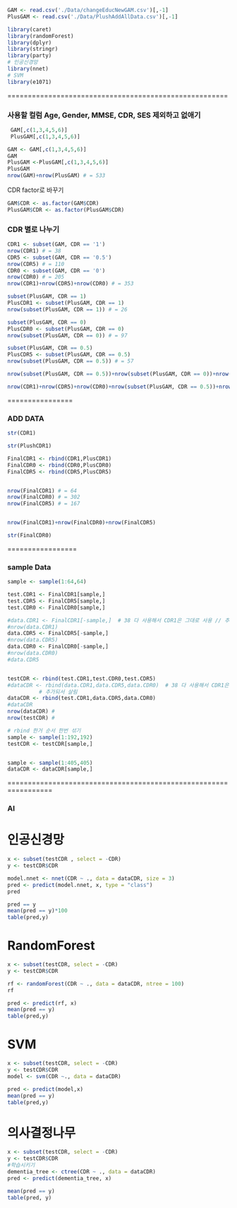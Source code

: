 ```r
GAM <- read.csv('./Data/changeEducNewGAM.csv')[,-1]
PlusGAM <- read.csv('./Data/PlushAddAllData.csv')[,-1]
```

```r
library(caret)
library(randomForest)
library(dplyr)
library(stringr)
library(party)
# 인공신경망
library(nnet)
# SVM
library(e1071)
```

======================================================

### 사용할 컬럼 Age, Gender, MMSE, CDR, SES 제외하고 없애기

```r
 GAM[,c(1,3,4,5,6)]
 PlusGAM[,c(1,3,4,5,6)]
```

```r
GAM <- GAM[,c(1,3,4,5,6)]
GAM
PlusGAM <-PlusGAM[,c(1,3,4,5,6)]
PlusGAM
nrow(GAM)+nrow(PlusGAM) # = 533
```

CDR factor로 바꾸기

```r
GAM$CDR <- as.factor(GAM$CDR)
PlusGAM$CDR <- as.factor(PlusGAM$CDR)
```

### CDR 별로 나누기

```r
CDR1 <- subset(GAM, CDR == '1')
nrow(CDR1) # = 38
CDR5 <- subset(GAM, CDR == '0.5')
nrow(CDR5) # = 110
CDR0 <- subset(GAM, CDR == '0')
nrow(CDR0) # = 205
nrow(CDR1)+nrow(CDR5)+nrow(CDR0) # = 353
```

```r
subset(PlusGAM, CDR == 1)
PlusCDR1 <- subset(PlusGAM, CDR == 1)
nrow(subset(PlusGAM, CDR == 1)) # = 26

subset(PlusGAM, CDR == 0)
PlusCDR0 <- subset(PlusGAM, CDR == 0)
nrow(subset(PlusGAM, CDR == 0)) # = 97

subset(PlusGAM, CDR == 0.5)
PlusCDR5 <- subset(PlusGAM, CDR == 0.5)
nrow(subset(PlusGAM, CDR == 0.5)) # = 57

nrow(subset(PlusGAM, CDR == 0.5))+nrow(subset(PlusGAM, CDR == 0))+nrow(subset(PlusGAM, CDR == 1))
```

```r
nrow(CDR1)+nrow(CDR5)+nrow(CDR0)+nrow(subset(PlusGAM, CDR == 0.5))+nrow(subset(PlusGAM, CDR == 0))+nrow(subset(PlusGAM, CDR == 1))
```

================

### ADD DATA

```r
str(CDR1)
```

```r
str(PlushCDR1)
```

```r
FinalCDR1 <- rbind(CDR1,PlusCDR1)
FinalCDR0 <- rbind(CDR0,PlusCDR0)
FinalCDR5 <- rbind(CDR5,PlusCDR5)


nrow(FinalCDR1) # = 64
nrow(FinalCDR0) # = 302
nrow(FinalCDR5) # = 167


nrow(FinalCDR1)+nrow(FinalCDR0)+nrow(FinalCDR5)
```

```r
str(FinalCDR0)
```

=================

### sample Data

```r
sample <- sample(1:64,64)

test.CDR1 <- FinalCDR1[sample,]
test.CDR5 <- FinalCDR5[sample,]
test.CDR0 <- FinalCDR0[sample,]

#data.CDR1 <- FinalCDR1[-sample,]  # 38 다 사용해서 CDR1은 그대로 사용 // 추가되서 살림  
#nrow(data.CDR1)
data.CDR5 <- FinalCDR5[-sample,] 
#nrow(data.CDR5)
data.CDR0 <- FinalCDR0[-sample,] 
#nrow(data.CDR0)
#data.CDR5


testCDR <- rbind(test.CDR1,test.CDR0,test.CDR5)
#dataCDR <- rbind(data.CDR1,data.CDR5,data.CDR0)  # 38 다 사용해서 CDR1은 그대로 사용 
          # 추가되서 살림 
dataCDR <- rbind(test.CDR1,data.CDR5,data.CDR0)
#dataCDR
nrow(dataCDR) #
nrow(testCDR) #

# rbind 한거 순서 한번 섞기
sample <- sample(1:192,192)
testCDR <- testCDR[sample,]


sample <- sample(1:405,405)
dataCDR <- dataCDR[sample,]

```

=================================================================

### AI

# 인공신경망

```r
x <- subset(testCDR , select = -CDR)
y <- testCDR$CDR
```

```r
model.nnet <- nnet(CDR ~ ., data = dataCDR, size = 3)
pred <- predict(model.nnet, x, type = "class")
pred
```

```r
pred == y
mean(pred == y)*100
table(pred,y)
```

# RandomForest

```r
x <- subset(testCDR, select = -CDR)
y <- testCDR$CDR
```

```r
rf <- randomForest(CDR ~ ., data = dataCDR, ntree = 100) 
rf
```

```r
pred <- predict(rf, x)
mean(pred == y)
table(pred,y)
```

# SVM

```r
x <- subset(testCDR, select = -CDR)
y <- testCDR$CDR
model <- svm(CDR ~., data = dataCDR)
```

```r
pred <- predict(model,x)
mean(pred == y)
table(pred,y)
```

# 의사결정나무

```r
x <- subset(testCDR, select = -CDR)
y <- testCDR$CDR
#학습시키기
dementia_tree <- ctree(CDR ~ ., data = dataCDR)
pred <- predict(dementia_tree, x)
```

```r
mean(pred == y)
table(pred, y)
```
